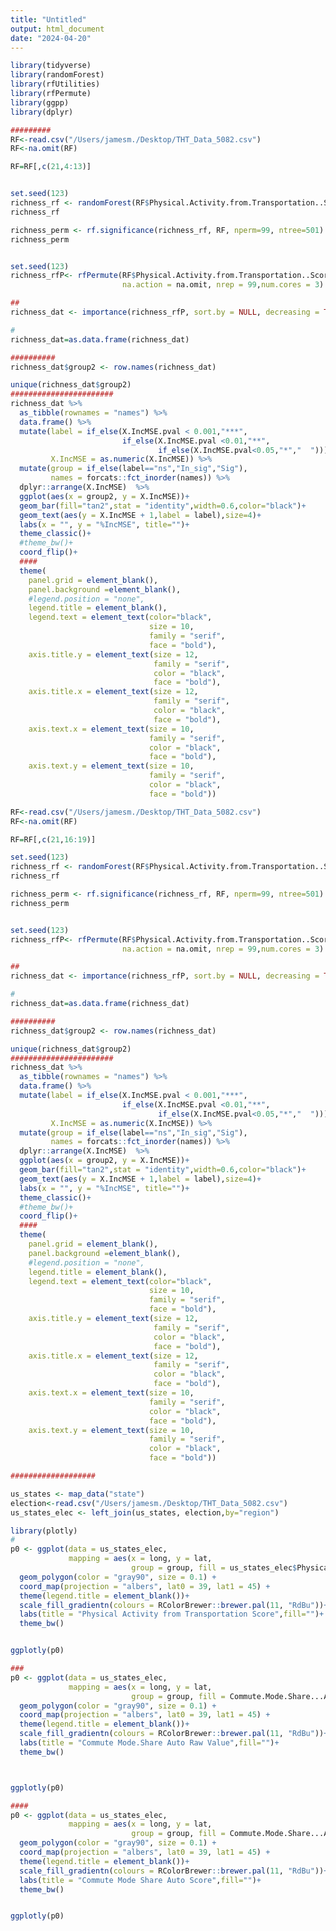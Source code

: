 ```yaml
---
title: "Untitled"
output: html_document
date: "2024-04-20"
---
```


```r

library(tidyverse)
library(randomForest)
library(rfUtilities)
library(rfPermute)
library(ggpp)
library(dplyr)

#########
RF<-read.csv("/Users/jamesm./Desktop/THT_Data_5082.csv")
RF<-na.omit(RF)

RF=RF[,c(21,4:13)]


set.seed(123)
richness_rf <- randomForest(RF$Physical.Activity.from.Transportation..Score ~ ., data= RF,importance=TRUE,proximity=TRUE)
richness_rf

richness_perm <- rf.significance(richness_rf, RF, nperm=99, ntree=501)
richness_perm


set.seed(123)
richness_rfP<- rfPermute(RF$Physical.Activity.from.Transportation..Score ~ ., data = RF, ntree = 500,
                         na.action = na.omit, nrep = 99,num.cores = 3)

##
richness_dat <- importance(richness_rfP, sort.by = NULL, decreasing = TRUE)

#
richness_dat=as.data.frame(richness_dat)

##########
richness_dat$group2 <- row.names(richness_dat)

unique(richness_dat$group2)
#######################
richness_dat %>%
  as_tibble(rownames = "names") %>%
  data.frame() %>%
  mutate(label = if_else(X.IncMSE.pval < 0.001,"***",
                         if_else(X.IncMSE.pval <0.01,"**",
                                 if_else(X.IncMSE.pval<0.05,"*","  "))),
         X.IncMSE = as.numeric(X.IncMSE)) %>%
  mutate(group = if_else(label=="ns","In_sig","Sig"),
         names = forcats::fct_inorder(names)) %>%
  dplyr::arrange(X.IncMSE)  %>% 
  ggplot(aes(x = group2, y = X.IncMSE))+
  geom_bar(fill="tan2",stat = "identity",width=0.6,color="black")+
  geom_text(aes(y = X.IncMSE + 1,label = label),size=4)+
  labs(x = "", y = "%IncMSE", title="")+ 
  theme_classic()+ 
  #theme_bw()+
  coord_flip()+
  ####
  theme(
    panel.grid = element_blank(),
    panel.background =element_blank(),
    #legend.position = "none",
    legend.title = element_blank(),
    legend.text = element_text(color="black", 
                               size = 10, 
                               family = "serif",
                               face = "bold"),
    axis.title.y = element_text(size = 12, 
                                family = "serif",  
                                color = "black",
                                face = "bold"),
    axis.title.x = element_text(size = 12, 
                                family = "serif",  
                                color = "black",
                                face = "bold"),
    axis.text.x = element_text(size = 10, 
                               family = "serif",  
                               color = "black",
                               face = "bold"),
    axis.text.y = element_text(size = 10, 
                               family = "serif",  
                               color = "black",
                               face = "bold"))
```


```r
RF<-read.csv("/Users/jamesm./Desktop/THT_Data_5082.csv")
RF<-na.omit(RF)

RF=RF[,c(21,16:19)]

set.seed(123)
richness_rf <- randomForest(RF$Physical.Activity.from.Transportation..Score ~ ., data= RF,importance=TRUE,proximity=TRUE)
richness_rf

richness_perm <- rf.significance(richness_rf, RF, nperm=99, ntree=501)
richness_perm


set.seed(123)
richness_rfP<- rfPermute(RF$Physical.Activity.from.Transportation..Score ~ ., data = RF, ntree = 500,
                         na.action = na.omit, nrep = 99,num.cores = 3)

##
richness_dat <- importance(richness_rfP, sort.by = NULL, decreasing = TRUE)

#
richness_dat=as.data.frame(richness_dat)

##########
richness_dat$group2 <- row.names(richness_dat)

unique(richness_dat$group2)
#######################
richness_dat %>%
  as_tibble(rownames = "names") %>%
  data.frame() %>%
  mutate(label = if_else(X.IncMSE.pval < 0.001,"***",
                         if_else(X.IncMSE.pval <0.01,"**",
                                 if_else(X.IncMSE.pval<0.05,"*","  "))),
         X.IncMSE = as.numeric(X.IncMSE)) %>%
  mutate(group = if_else(label=="ns","In_sig","Sig"),
         names = forcats::fct_inorder(names)) %>%
  dplyr::arrange(X.IncMSE)  %>% 
  ggplot(aes(x = group2, y = X.IncMSE))+
  geom_bar(fill="tan2",stat = "identity",width=0.6,color="black")+
  geom_text(aes(y = X.IncMSE + 1,label = label),size=4)+
  labs(x = "", y = "%IncMSE", title="")+ 
  theme_classic()+ 
  #theme_bw()+
  coord_flip()+
  ####
  theme(
    panel.grid = element_blank(),
    panel.background =element_blank(),
    #legend.position = "none",
    legend.title = element_blank(),
    legend.text = element_text(color="black", 
                               size = 10, 
                               family = "serif",
                               face = "bold"),
    axis.title.y = element_text(size = 12, 
                                family = "serif",  
                                color = "black",
                                face = "bold"),
    axis.title.x = element_text(size = 12, 
                                family = "serif",  
                                color = "black",
                                face = "bold"),
    axis.text.x = element_text(size = 10, 
                               family = "serif",  
                               color = "black",
                               face = "bold"),
    axis.text.y = element_text(size = 10, 
                               family = "serif",  
                               color = "black",
                               face = "bold"))
```

```r
###################

us_states <- map_data("state")
election<-read.csv("/Users/jamesm./Desktop/THT_Data_5082.csv")
us_states_elec <- left_join(us_states, election,by="region")

library(plotly)
#
p0 <- ggplot(data = us_states_elec,
             mapping = aes(x = long, y = lat,
                           group = group, fill = us_states_elec$Physical.Activity.from.Transportation..Score))+
  geom_polygon(color = "gray90", size = 0.1) +
  coord_map(projection = "albers", lat0 = 39, lat1 = 45) +
  theme(legend.title = element_blank())+
  scale_fill_gradientn(colours = RColorBrewer::brewer.pal(11, "RdBu"))+
  labs(title = "Physical Activity from Transportation Score",fill="")+
  theme_bw()


ggplotly(p0)


```



```r
###
p0 <- ggplot(data = us_states_elec,
             mapping = aes(x = long, y = lat,
                           group = group, fill = Commute.Mode.Share...Auto..Raw.Value))+
  geom_polygon(color = "gray90", size = 0.1) +
  coord_map(projection = "albers", lat0 = 39, lat1 = 45) +
  theme(legend.title = element_blank())+
  scale_fill_gradientn(colours = RColorBrewer::brewer.pal(11, "RdBu"))+
  labs(title = "Commute Mode.Share Auto Raw Value",fill="")+
  theme_bw()



ggplotly(p0)
```



```r
####
p0 <- ggplot(data = us_states_elec,
             mapping = aes(x = long, y = lat,
                           group = group, fill = Commute.Mode.Share...Auto..Score))+
  geom_polygon(color = "gray90", size = 0.1) +
  coord_map(projection = "albers", lat0 = 39, lat1 = 45) +
  theme(legend.title = element_blank())+
  scale_fill_gradientn(colours = RColorBrewer::brewer.pal(11, "RdBu"))+
  labs(title = "Commute Mode Share Auto Score",fill="")+
  theme_bw()


ggplotly(p0)
```
